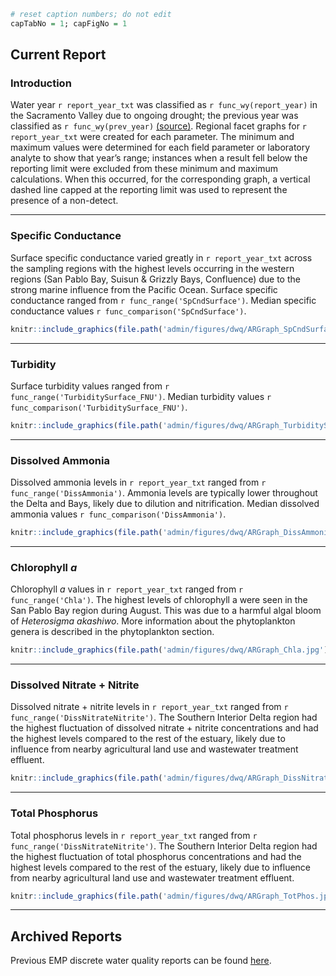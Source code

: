 ```r
# reset caption numbers; do not edit
capTabNo = 1; capFigNo = 1
```

## Current Report {#dwq-report}

### Introduction

Water year `r report_year_txt` was classified as `r func_wy(report_year)` in the Sacramento Valley due to ongoing drought; the previous year was classified as `r func_wy(prev_year)` [(source)](https://cdec.water.ca.gov/reportapp/javareports?name=WSIHIST). Regional facet graphs for `r report_year_txt` were created for each parameter. The minimum and maximum values were determined for each field parameter or laboratory analyte to show that year's range; instances when a result fell below the reporting limit were excluded from these minimum and maximum calculations. When this occurred, for the corresponding graph, a vertical dashed line capped at the reporting limit was used to represent the presence of a non-detect.

------------------------------------------------------------------------

### Specific Conductance

Surface specific conductance varied greatly in `r report_year_txt` across the sampling regions with the highest levels occurring in the western regions (San Pablo Bay, Suisun & Grizzly Bays, Confluence) due to the strong marine influence from the Pacific Ocean. Surface specific conductance ranged from `r func_range('SpCndSurface')`. Median specific conductance values `r func_comparison('SpCndSurface')`.

```r
knitr::include_graphics(file.path('admin/figures/dwq/ARGraph_SpCndSurface.jpg'))
```

------------------------------------------------------------------------

### Turbidity

Surface turbidity values ranged from `r func_range('TurbiditySurface_FNU')`. Median turbidity values `r func_comparison('TurbiditySurface_FNU')`.

```r
knitr::include_graphics(file.path('admin/figures/dwq/ARGraph_TurbiditySurface.jpg'))
```

------------------------------------------------------------------------

### Dissolved Ammonia

Dissolved ammonia levels in `r report_year_txt` ranged from `r func_range('DissAmmonia')`. Ammonia levels are typically lower throughout the Delta and Bays, likely due to dilution and nitrification. Median dissolved ammonia values `r func_comparison('DissAmmonia')`.

```r
knitr::include_graphics(file.path('admin/figures/dwq/ARGraph_DissAmmonia.jpg'))
```

------------------------------------------------------------------------

### Chlorophyll *a*

Chlorophyll *a* values in `r report_year_txt` ranged from `r func_range('Chla')`. The highest levels of chlorophyll a were seen in the San Pablo Bay region during August. This was due to a harmful algal bloom of *Heterosigma akashiwo*. More information about the phytoplankton genera is described in the phytoplankton section.

```r
knitr::include_graphics(file.path('admin/figures/dwq/ARGraph_Chla.jpg'))
```

------------------------------------------------------------------------

### Dissolved Nitrate + Nitrite

Dissolved nitrate + nitrite levels in `r report_year_txt` ranged from `r func_range('DissNitrateNitrite')`. The Southern Interior Delta region had the highest fluctuation of dissolved nitrate + nitrite concentrations and had the highest levels compared to the rest of the estuary, likely due to influence from nearby agricultural land use and wastewater treatment effluent.

```r
knitr::include_graphics(file.path('admin/figures/dwq/ARGraph_DissNitrateNitrite.jpg'))
```

------------------------------------------------------------------------

### Total Phosphorus

Total phosphorus levels in `r report_year_txt` ranged from `r func_range('DissNitrateNitrite')`. The Southern Interior Delta region had the highest fluctuation of total phosphorus concentrations and had the highest levels compared to the rest of the estuary, likely due to influence from nearby agricultural land use and wastewater treatment effluent.

```r
knitr::include_graphics(file.path('admin/figures/dwq/ARGraph_TotPhos.jpg'))
```

------------------------------------------------------------------------

## Archived Reports

Previous EMP discrete water quality reports can be found [here](../admin/archive/d-wq).
